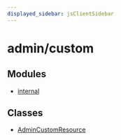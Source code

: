 ```yaml
---
displayed_sidebar: jsClientSidebar
---
```



# admin/custom

## Modules

- [internal](../admin_custom/modules/admin_custom.internal.mdx)

## Classes

- [AdminCustomResource](../admin_custom/classes/admin_custom.AdminCustomResource.mdx)
